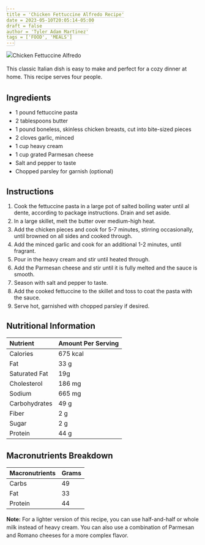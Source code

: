 ```yaml
---
title = 'Chicken Fettuccine Alfredo Recipe'
date = 2023-05-10T20:05:14-05:00
draft = false
author = 'Tyler Adam Martinez'
tags = ['FOOD', 'MEALS']
---
```


![Chicken Fettuccine Alfredo](Chicken_Fettuccine_Alfredo.webp "Chicken Fettuccine Alfredo")

<style>
	/* styles.css */

/* Style for links */
a {
  color: #007bff; /* Blue color for links */
  text-decoration: none; /* Remove underline */
}

a:hover {
  text-decoration: underline; /* Underline on hover */
}

/* Style for blockquotes */
blockquote {
  border-left: 2px solid #ccc; /* Left border for blockquotes */
  padding-left: 10px; /* Add some padding */
  margin: 0; /* Remove default margin */
}

/* Style for line breaks */
br {
  content: " "; /* Add a space for line breaks */
  white-space: pre; /* Preserve whitespace */
}

/* Style for inline code */
code {
  background-color: #f8f9fa; /* Light gray background */
  padding: 2px 4px; /* Add some padding */
  border: 1px solid #ccc; /* Border for code */
  border-radius: 4px; /* Rounded corners */
  font-family: Monaco, monospace; /* Use a monospace font */
}

/* Style for emphasized text (em) */
em {
  font-style: italic; /* Italic text for emphasis */
}

/* Style for headings */
h1, h2, h3, h4, h5, h6 {
  font-weight: bold; /* Bold headings */
  margin-top: 1.5em; /* Add spacing above headings */
}

/* Style for horizontal rule (hr) */
hr {
  border: none; /* Remove default border */
  border-top: 2px solid #ccc; /* Add top border */
  margin: 20px 0; /* Add spacing above and below */
}

/* Style for images */
img {
  max-width: 100%; /* Responsive images */
  height: auto; /* Auto height for images */
}

/* Style for list items */
li {
  margin-bottom: 5px; /* Add spacing between list items */
}

/* Style for ordered list (ol) */
ol {
  list-style-type: decimal; /* Ordered list with numbers */
  padding-left: 20px; /* Add left padding */
}

/* Style for paragraphs (p) */
p {
  line-height: 1.5; /* Line spacing for paragraphs */
}
</style>

This classic Italian dish is easy to make and perfect for a cozy dinner at home. This recipe serves four people.

## Ingredients

- 1 pound fettuccine pasta
- 2 tablespoons butter
- 1 pound boneless, skinless chicken breasts, cut into bite-sized pieces
- 2 cloves garlic, minced
- 1 cup heavy cream
- 1 cup grated Parmesan cheese
- Salt and pepper to taste
- Chopped parsley for garnish (optional)

## Instructions

1. Cook the fettuccine pasta in a large pot of salted boiling water until al dente, according to package instructions. Drain and set aside.
2. In a large skillet, melt the butter over medium-high heat.
3. Add the chicken pieces and cook for 5-7 minutes, stirring occasionally, until browned on all sides and cooked through.
4. Add the minced garlic and cook for an additional 1-2 minutes, until fragrant.
5. Pour in the heavy cream and stir until heated through.
6. Add the Parmesan cheese and stir until it is fully melted and the sauce is smooth.
7. Season with salt and pepper to taste.
8. Add the cooked fettuccine to the skillet and toss to coat the pasta with the sauce.
9. Serve hot, garnished with chopped parsley if desired.

## Nutritional Information

| Nutrient | Amount Per Serving |
| :------ | :------- |
| Calories | 675 kcal |
| Fat | 33 g |
| Saturated Fat | 19g |
| Cholesterol | 186 mg |
| Sodium | 665 mg |
| Carbohydrates | 49 g |
| Fiber | 2 g |
| Sugar | 2 g |
| Protein | 44 g |

## Macronutrients Breakdown
| Macronutrients | Grams |
| :------ | :------- |
| Carbs | 49 |
| Fat | 33 |
| Protein | 44 |


**Note:** For a lighter version of this recipe, you can use
 half-and-half or whole milk instead of heavy cream. You
 can also use a combination of Parmesan and Romano cheeses
 for a more complex flavor.